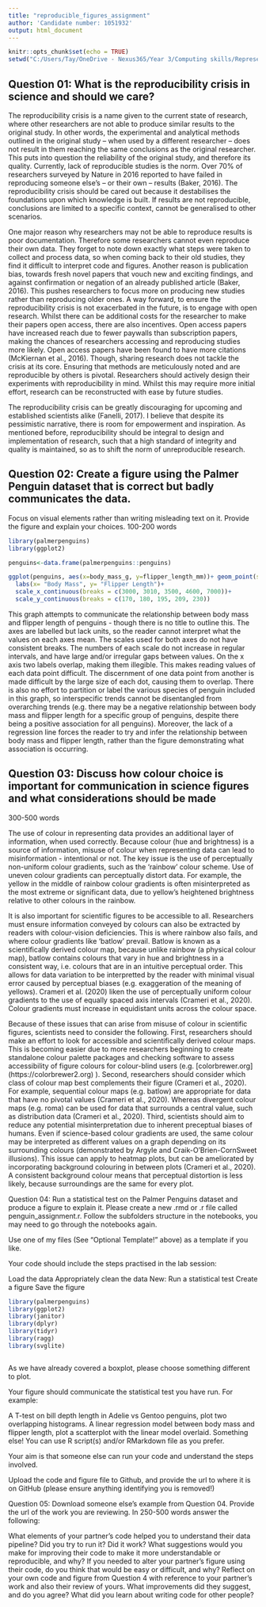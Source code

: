 ---
title: "reproducible_figures_assignment"
author: 'Candidate number: 1051932'
output: html_document
---

```{r setup, include=FALSE}
knitr::opts_chunk$set(echo = TRUE)
setwd("C:/Users/Tay/OneDrive - Nexus365/Year 3/Computing skills/Representing data/Assignment")
```

## Question 01: What is the reproducibility crisis in science and should we care?
The reproducibility crisis is a name given to the current state of research, where other researchers are not able to produce similar results to the original study. In other words, the experimental and analytical methods outlined in the original study – when used by a different researcher – does not result in them reaching the same conclusions as the original researcher. This puts into question the reliability of the original study, and therefore its quality. Currently, lack of reproducible studies is the norm. Over 70% of researchers surveyed by Nature in 2016 reported to have failed in reproducing someone else’s – or their own – results (Baker, 2016). The reproducibility crisis should be cared out because it destabilises the foundations upon which knowledge is built. If results are not reproducible, conclusions are limited to a specific context, cannot be generalised to other scenarios.

One major reason why researchers may not be able to reproduce results is poor documentation. Therefore some researchers cannot even reproduce their own data. They forget to note down exactly what steps were taken to collect and process data, so when coming back to their old studies, they find it difficult to interpret code and figures. Another reason is publication bias, towards fresh novel papers that vouch new and exciting findings, and against confirmation or negation of an already published article (Baker, 2016). This pushes researchers to focus more on producing new studies rather than reproducing older ones.
A way forward, to ensure the reproducibility crisis is not exacerbated in the future, is to engage with open research. Whilst there can be additional costs for the researcher to make their papers open access, there are also incentives. Open access papers have increased reach due to fewer paywalls than subscription papers, making the chances of researchers accessing and reproducing studies more likely. Open access papers have been found to have more citations (McKiernan et al., 2016). Though, sharing research does not tackle the crisis at its core. Ensuring that methods are meticulously noted and are reproducible by others is pivotal. Researchers should actively design their experiments with reproducibility in mind. Whilst this may require more initial effort, research can be reconstructed with ease by future studies. 

The reproducibility crisis can be greatly discouraging for upcoming and established scientists alike (Fanelli, 2017). I believe that despite its pessimistic narrative, there is room for empowerment and inspiration. As mentioned before, reproducibility should be integral to design and implementation of research, such that a high standard of integrity and quality is maintained, so as to shift the norm of unreproducible research.


## Question 02: Create a figure using the Palmer Penguin dataset that is correct but badly communicates the data.
Focus on visual elements rather than writing misleading text on it. Provide the figure and explain your choices. 100-200 words
```{r, bad figure, fig.align='center'}
library(palmerpenguins)
library(ggplot2)

penguins<-data.frame(palmerpenguins::penguins)

ggplot(penguins, aes(x=body_mass_g, y=flipper_length_mm))+ geom_point(size=5)+
  labs(x= "Body Mass", y= "Flipper Length")+
  scale_x_continuous(breaks = c(3000, 3010, 3500, 4600, 7000))+
  scale_y_continuous(breaks = c(170, 180, 195, 209, 230))

```
This graph attempts to communicate the relationship between body mass and flipper length of penguins - though there is no title to outline this. The axes are labelled but lack units, so the reader cannot interpret what the values on each axes mean. The scales used for both axes do not have consistent breaks. The numbers of each scale do not increase in regular intervals, and have large and/or irregular gaps between values. On the x axis two labels overlap, making them illegible. This makes reading values of each data point difficult. The discernment of one data point from another is made difficult by the large size of each dot, causing them to overlap. There is also no effort to partition or label the various species of penguin included in this graph, so interspecific trends cannot be disentangled from overarching trends (e.g. there may be a negative relationship between body mass and flipper length for a specific group of penguins, despite there being a positive association for all penguins). Moreover, the lack of a regression line forces the reader to try and infer the relationship between body mass and flipper length, rather than the figure demonstrating what association is occurring.

## Question 03: Discuss how colour choice is important for communication in science figures and what considerations should be made
300-500 words

The use of colour in representing data provides an additional layer of information, when used correctly. Because colour (hue and brightness) is a source of information, misuse of colour when representing data can lead to misinformation - intentional or not. The key issue is the use of perceptually non-uniform colour gradients, such as the 'rainbow' colour scheme. Use of uneven colour gradients can perceptually distort data. For example, the yellow in the middle of rainbow colour gradients is often misinterpreted as the most extreme or significant data, due to yellow's heightened brightness relative to other colours in the rainbow.

It is also important for scientific figures to be accessible to all. Researchers must ensure information conveyed by colours can also be extracted by readers with colour-vision deficiencies. This is where rainbow also fails, and where colour gradients like 'batlow' prevail. Batlow is known as a scientifically derived colour map, because unlike rainbow (a physical colour map), batlow contains colours that vary in hue and brightness in a consistent way, i.e. colours that are in an intuitive perceptual order. This allows for data variation to be interpretted by the reader with minimal visual error caused by perceptual biases (e.g. exaggeration of the meaning of yellows). Crameri et al. (2020) liken the use of perceptually uniform colour gradients to the use of equally spaced axis intervals (Crameri et al., 2020). Colour gradients must increase in equidistant units across the colour space.

Because of these issues that can arise from misuse of colour in scientific figures, scientists need to consider the following. First, researchers should make an effort to look for accessible and scientifically derived colour maps. This is becoming easier due to more researchers beginning to create standalone colour palette packages and checking software to assess accessibility of figure colours for colour-blind users (e.g. [colorbrewer.org] (https://colorbrewer2.org) ). Second, researchers should consider which class of colour map best complements their figure (Crameri et al., 2020). For example, sequential colour maps (e.g. batlow) are appropriate for data that have no pivotal values (Crameri et al., 2020). Whereas divergent colour maps (e.g. roma) can be used for data that surrounds a central value, such as distribution data (Crameri et al., 2020). Third, scientists should aim to reduce any potential misinterpretation due to inherent preceptual biases of humans. Even if science-based colour gradients are used, the same colour may be interpreted as different values on a graph depending on its surrounding colours (demonstrated by Argyle and Craik-O'Brien-CornSweet illusions). This issue can apply to heatmap plots, but can be ameliorated by incorporating background colouring in between plots (Crameri et al., 2020). A consistent background colour means that perceptual distortion is less likely, because surroundings are the same for every plot.



Question 04: Run a statistical test on the Palmer Penguins dataset and produce a figure to explain it.
Please create a new .rmd or .r file called penguin_assignment.r. Follow the subfolders structure in the notebooks, you may need to go through the notebooks again.

Use one of my files (See "Optional Template!" above) as a template if you like.

Your code should include the steps practised in the lab session:

Load the data
Appropriately clean the data
New: Run a statistical test
Create a figure
Save the figure
```{r, load libraries}
library(palmerpenguins)
library(ggplot2)
library(janitor)
library(dplyr)
library(tidyr)
library(ragg)
library(svglite)
```

```{r, loading the data}

```

As we have already covered a boxplot, please choose something different to plot.

Your figure should communicate the statistical test you have run. For example:

A T-test on bill depth length in Adelie vs Gentoo penguins, plot two overlapping histograms.
A linear regression model between body mass and flipper length, plot a scatterplot with the linear model overlaid.
Something else!
You can use R script(s) and/or RMarkdown file as you prefer.

Your aim is that someone else can run your code and understand the steps involved.

Upload the code and figure file to Github, and provide the url to where it is on GitHub (please ensure anything identifying you is removed!)

Question 05: Download someone else's example from Question 04.
Provide the url of the work you are reviewing. In 250-500 words answer the following:

What elements of your partner's code helped you to understand their data pipeline?
Did you try to run it? Did it work?
What suggestions would you make for improving their code to make it more understandable or reproducible, and why?
If you needed to alter your partner's figure using their code, do you think that would be easy or difficult, and why?
Reflect on your own code and figure from Question 4 with reference to your partner's work and also their review of yours.
What improvements did they suggest, and do you agree?
What did you learn about writing code for other people?